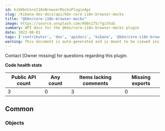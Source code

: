 ```yaml
---
id: kibKbnCoreI18nBrowserMocksPluginApi
slug: /kibana-dev-docs/api/kbn-core-i18n-browser-mocks
title: "@kbn/core-i18n-browser-mocks"
image: https://source.unsplash.com/400x175/?github
summary: API docs for the @kbn/core-i18n-browser-mocks plugin
date: 2022-08-01
tags: ['contributor', 'dev', 'apidocs', 'kibana', '@kbn/core-i18n-browser-mocks']
warning: This document is auto-generated and is meant to be viewed inside our experimental, new docs system. Reach out in #docs-engineering for more info.
---
```




Contact [Owner missing] for questions regarding this plugin.

**Code health stats**

| Public API count  | Any count | Items lacking comments | Missing exports |
|-------------------|-----------|------------------------|-----------------|
| 3 | 0 | 3 | 0 |

## Common

### Objects
<DocDefinitionList data={kbnCoreI18nBrowserMocksObj.common.objects}/>

